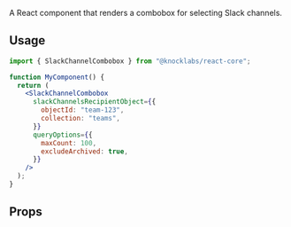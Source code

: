 A React component that renders a combobox for selecting Slack channels.

## Usage

```jsx
import { SlackChannelCombobox } from "@knocklabs/react-core";

function MyComponent() {
  return (
    <SlackChannelCombobox
      slackChannelsRecipientObject={{
        objectId: "team-123",
        collection: "teams",
      }}
      queryOptions={{
        maxCount: 100,
        excludeArchived: true,
      }}
    />
  );
}
```

## Props

<Attributes>
  <Attribute
    name="slackChannelsRecipientObject"
    type="RecipientObject"
    description="Object ID and collection of the Knock object that will store the channel data of the connected Slack channels."
  />
  <Attribute
    name="queryOptions"
    type="SlackChannelQueryOptions"
    description="An optional map of params to control the query to the Slack API."
  />
</Attributes>
